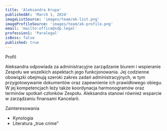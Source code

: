 ```yaml
---
title: 'Aleksandra Krupa'
publishedAt: 'March 1, 2024'
imageListSource: 'images/team/ak-list.png'
imageProfileSource: 'images/team/ak-profile.png'
email: 'mailto:office@sdp.legal'
profession1: 'Paralegal'
isBoss: false
published: true
---
```


<ProfileSection type="profile">Profil</ProfileSection>

Aleksandra odpowiada za administracyjne zarządzanie biurem i wspieranie Zespołu we wszelkich aspektach jego funkcjonowania. Jej codzienne obowiązki obejmują szeroki zakres zadań administracyjnych, w tym przygotowywanie dokumentów oraz zapewnienie ich prawidłowego obiegu. W jej kompetencjach leży także koordynacja harmonogramów oraz terminów spotkań członków Zespołu. Aleksandra stanowi również wsparcie w zarządzaniu finansami Kancelarii.


<ProfileSection type="hobby">Zainteresowania</ProfileSection>

- Kynologia 
- Literatura „true crime” 

